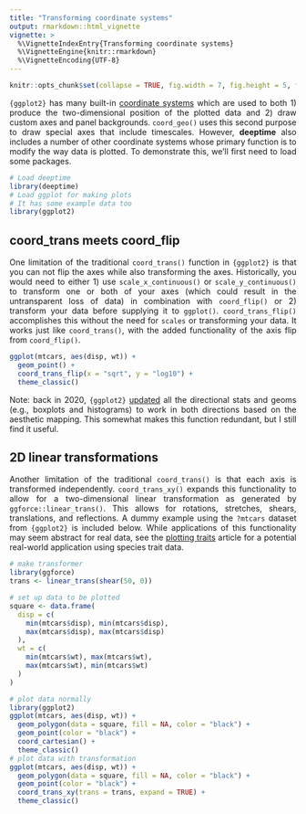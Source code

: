```yaml
---
title: "Transforming coordinate systems"
output: rmarkdown::html_vignette
vignette: >
  %\VignetteIndexEntry{Transforming coordinate systems}
  %\VignetteEngine{knitr::rmarkdown}
  %\VignetteEncoding{UTF-8}
---
```


```r
knitr::opts_chunk$set(collapse = TRUE, fig.width = 7, fig.height = 5, fig.align = "center")
```

<div style="text-align: justify">
`{ggplot2}` has many built-in [coordinate systems](https://ggplot2-book.org/coord.html) which are used to both 1) produce the two-dimensional position of the plotted data and 2) draw custom axes and panel backgrounds. `coord_geo()` uses this second purpose to draw special axes that include timescales. However, __deeptime__ also includes a number of other coordinate systems whose primary function is to modify the way data is plotted. To demonstrate this, we'll first need to load some packages.

```r
# Load deeptime
library(deeptime)
# Load ggplot for making plots
# It has some example data too
library(ggplot2)
```

## coord_trans meets coord_flip
One limitation of the traditional `coord_trans()` function in `{ggplot2}` is that you can not flip the axes while also transforming the axes. Historically, you would need to either 1) use `scale_x_continuous()` or `scale_y_continuous()` to transform one or both of your axes (which could result in the untransparent loss of data) in combination with `coord_flip()` or 2) transform your data before supplying it to `ggplot()`. `coord_trans_flip()` accomplishes this without the need for `scales` or transforming your data. It works just like `coord_trans()`, with the added functionality of the axis flip from `coord_flip()`.
```r
ggplot(mtcars, aes(disp, wt)) +
  geom_point() +
  coord_trans_flip(x = "sqrt", y = "log10") +
  theme_classic()
```


Note: back in 2020, `{ggplot2}` [updated](https://www.tidyverse.org/blog/2020/03/ggplot2-3-3-0/#bi-directional-geoms-and-stats) all the directional stats and geoms (e.g., boxplots and histograms) to work in both directions based on the aesthetic mapping. This somewhat makes this function redundant, but I still find it useful.

## 2D linear transformations
Another limitation of the traditional `coord_trans()` is that each axis is transformed independently. `coord_trans_xy()` expands this functionality to allow for a two-dimensional linear transformation as generated by `ggforce::linear_trans()`. This allows for rotations, stretches, shears, translations, and reflections. A dummy example using the `?mtcars` dataset from `{ggplot2}` is included below. While applications of this functionality may seem abstract for real data, see the [plotting traits](traits.html) article for a potential real-world application using species trait data.


```r
# make transformer
library(ggforce)
trans <- linear_trans(shear(50, 0))

# set up data to be plotted
square <- data.frame(
  disp = c(
    min(mtcars$disp), min(mtcars$disp),
    max(mtcars$disp), max(mtcars$disp)
  ),
  wt = c(
    min(mtcars$wt), max(mtcars$wt),
    max(mtcars$wt), min(mtcars$wt)
  )
)

# plot data normally
library(ggplot2)
ggplot(mtcars, aes(disp, wt)) +
  geom_polygon(data = square, fill = NA, color = "black") +
  geom_point(color = "black") +
  coord_cartesian() +
  theme_classic()
# plot data with transformation
ggplot(mtcars, aes(disp, wt)) +
  geom_polygon(data = square, fill = NA, color = "black") +
  geom_point(color = "black") +
  coord_trans_xy(trans = trans, expand = TRUE) +
  theme_classic()
```

</div>
